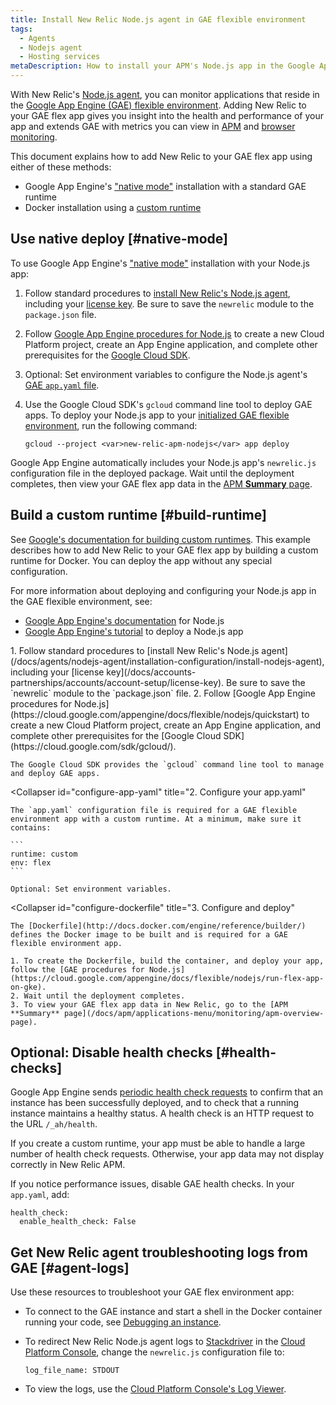 ```yaml
---
title: Install New Relic Node.js agent in GAE flexible environment
tags:
  - Agents
  - Nodejs agent
  - Hosting services
metaDescription: How to install your APM's Node.js app in the Google App Engine (GAE) flexible environment.
---
```


With New Relic's [Node.js agent](/docs/agents/nodejs-agent/getting-started/introduction-new-relic-nodejs), you can monitor applications that reside in the [Google App Engine (GAE) flexible environment](https://cloud.google.com/appengine/docs/flexible/nodejs/). Adding New Relic to your GAE flex app gives you insight into the health and performance of your app and extends GAE with metrics you can view in [APM](/docs/apm/new-relic-apm/getting-started/introduction-new-relic-apm) and [browser monitoring](/docs/browser/new-relic-browser/getting-started/introduction-new-relic-browser).

This document explains how to add New Relic to your GAE flex app using either of these methods:

* Google App Engine's ["native mode"](/docs/accounts-partnerships/partnerships/google-cloud-platform-gcp/google-app-engine-environment#native-mode) installation with a standard GAE runtime
* Docker installation using a [custom runtime](https://cloud.google.com/appengine/docs/flexible/custom-runtimes/about-custom-runtimes)

## Use native deploy [#native-mode]

To use Google App Engine's ["native mode"](/docs/accounts-partnerships/partnerships/google-cloud-platform-gcp/google-app-engine-environment#native-mode) installation with your Node.js app:

1. Follow standard procedures to [install New Relic's Node.js agent](/docs/agents/nodejs-agent/installation-configuration/install-nodejs-agent), including your [license key](/docs/accounts-partnerships/accounts/account-setup/license-key). Be sure to save the `newrelic` module to the `package.json` file.
2. Follow [Google App Engine procedures for Node.js](https://cloud.google.com/appengine/docs/flexible/nodejs/quickstart) to create a new Cloud Platform project, create an App Engine application, and complete other prerequisites for the [Google Cloud SDK](https://cloud.google.com/sdk/gcloud/).
3. Optional: Set environment variables to configure the Node.js agent's [GAE `app.yaml` file](https://cloud.google.com/appengine/docs/flexible/nodejs/configuring-your-app-with-app-yaml).
4. Use the Google Cloud SDK's `gcloud` command line tool to deploy GAE apps. To deploy your Node.js app to your [initialized GAE flexible environment](https://cloud.google.com/sdk/docs/initializing), run the following command:

   ```
   gcloud --project <var>new-relic-apm-nodejs</var> app deploy
   ```

Google App Engine automatically includes your Node.js app's `newrelic.js` configuration file in the deployed package. Wait until the deployment completes, then view your GAE flex app data in the [APM **Summary** page](/docs/apm/applications-menu/monitoring/apm-overview-page).

## Build a custom runtime [#build-runtime]

See [Google's documentation for building custom runtimes](https://cloud.google.com/appengine/docs/flexible/custom-runtimes/build). This example describes how to add New Relic to your GAE flex app by building a custom runtime for Docker. You can deploy the app without any special configuration.

For more information about deploying and configuring your Node.js app in the GAE flexible environment, see:

* [Google App Engine's documentation](https://cloud.google.com/appengine/docs/flexible/nodejs/) for Node.js
* [Google App Engine's tutorial](https://cloud.google.com/community/tutorials/run-expressjs-on-google-app-engine) to deploy a Node.js app

<CollapserGroup>
  <Collapser
    id="setup-gae"
    title="1. Set up the GAE project and install dependencies"
  >
    1. Follow standard procedures to [install New Relic's Node.js agent](/docs/agents/nodejs-agent/installation-configuration/install-nodejs-agent), including your [license key](/docs/accounts-partnerships/accounts/account-setup/license-key). Be sure to save the `newrelic` module to the `package.json` file.
    2. Follow [Google App Engine procedures for Node.js](https://cloud.google.com/appengine/docs/flexible/nodejs/quickstart) to create a new Cloud Platform project, create an App Engine application, and complete other prerequisites for the [Google Cloud SDK](https://cloud.google.com/sdk/gcloud/).

    The Google Cloud SDK provides the `gcloud` command line tool to manage and deploy GAE apps.
  </Collapser>

  <Collapser
    id="configure-app-yaml"
    title="2. Configure your app.yaml"
  >
    The `app.yaml` configuration file is required for a GAE flexible environment app with a custom runtime. At a minimum, make sure it contains:

    ```
    runtime: custom
    env: flex
    ```

    Optional: Set environment variables.
  </Collapser>

  <Collapser
    id="configure-dockerfile"
    title="3. Configure and deploy"
  >
    The [Dockerfile](http://docs.docker.com/engine/reference/builder/) defines the Docker image to be built and is required for a GAE flexible environment app.

    1. To create the Dockerfile, build the container, and deploy your app, follow the [GAE procedures for Node.js](https://cloud.google.com/appengine/docs/flexible/nodejs/run-flex-app-on-gke).
    2. Wait until the deployment completes.
    3. To view your GAE flex app data in New Relic, go to the [APM **Summary** page](/docs/apm/applications-menu/monitoring/apm-overview-page).
  </Collapser>
</CollapserGroup>

## Optional: Disable health checks [#health-checks]

Google App Engine sends [periodic health check requests](https://cloud.google.com/appengine/docs/flexible/go/configuring-your-app-with-app-yaml#health_checks) to confirm that an instance has been successfully deployed, and to check that a running instance maintains a healthy status. A health check is an HTTP request to the URL `/_ah/health`.

If you create a custom runtime, your app must be able to handle a large number of health check requests. Otherwise, your app data may not display correctly in New Relic APM.

If you notice performance issues, disable GAE health checks. In your `app.yaml`, add:

```
health_check:
  enable_health_check: False
```

## Get New Relic agent troubleshooting logs from GAE [#agent-logs]

Use these resources to troubleshoot your GAE flex environment app:

* To connect to the GAE instance and start a shell in the Docker container running your code, see [Debugging an instance](https://cloud.google.com/appengine/docs/flexible/go/debugging-an-instance).
* To redirect New Relic Node.js agent logs to [Stackdriver](http://cloud.google.com/logging/docs/view/logs_viewer_v2) in the [Cloud Platform Console](https://cloud.google.com/compute/docs/console), change the `newrelic.js` configuration file to:

  ```
  log_file_name: STDOUT
  ```
* To view the logs, use the [Cloud Platform Console's Log Viewer](https://cloud.google.com/appengine/docs/flexible/php/writing-application-logs).
